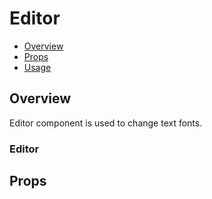 
<Meta title="Components/Editor" component={Editor} />


# Editor

- [Overview](#overview)
- [Props](#props)
- [Usage](#usage)

## Overview

Editor component is used to change text fonts.

### Editor

<Canvas>
  <Story name="Variants">
    <Editor label="Description" placeholder="Product description (optional) " />
  </Story>
</Canvas>

## Props

<ArgsTable of={Editor} />
